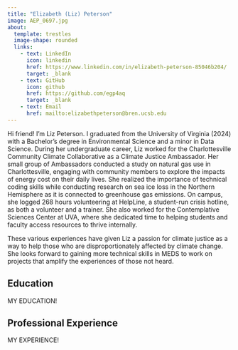 ```yaml
---
title: "Elizabeth (Liz) Peterson"
image: AEP_0697.jpg
about:
  template: trestles
  image-shape: rounded
  links:
    - text: LinkedIn
      icon: linkedin
      href: https://www.linkedin.com/in/elizabeth-peterson-85046b204/
      target: _blank
    - text: GitHub
      icon: github
      href: https://github.com/egp4aq
      target: _blank
    - text: Email
      href: mailto:elizabethpeterson@bren.ucsb.edu
---
```


Hi friend! I'm Liz Peterson. I graduated from the University of Virginia (2024) with a Bachelor’s degree in Environmental Science and a minor in Data Science. During her undergraduate career, Liz worked for the Charlottesville Community Climate Collaborative as a Climate Justice Ambassador. Her small group of Ambassadors conducted a study on natural gas use in Charlottesville, engaging with community members to explore the impacts of energy cost on their daily lives. She realized the importance of technical coding skills while conducting research on sea ice loss in the Northern Hemisphere as it is connected to greenhouse gas emissions. On campus, she logged 268 hours volunteering at HelpLine, a student-run crisis hotline, as both a volunteer and a trainer. She also worked for the Contemplative Sciences Center at UVA, where she dedicated time to helping students and faculty access resources to thrive internally. 

These various experiences have given Liz a passion for climate justice as a way to help those who are disproportionately affected by climate change. She looks forward to gaining more technical skills in MEDS to work on projects that amplify the experiences of those not heard. 

## [Education]{.title}

MY EDUCATION!

## [Professional Experience]{.title}

MY EXPERIENCE!

